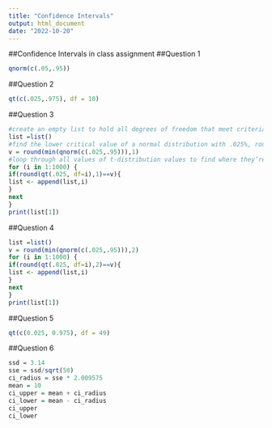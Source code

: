 ```yaml
---
title: "Confidence Intervals"
output: html_document
date: "2022-10-20"
---
```

##Confidence Intervals in class assignment
##Question 1
```r
qnorm(c(.05,.95))

```

##Question 2
```r
qt(c(.025,.975), df = 10)
```

##Question 3
```r
#create an empty list to hold all degrees of freedom that meet criteria
list =list()
#find the lower critical value of a normal distribution with .025%, round to one decimal place
v = round(min(qnorm(c(.025,.95))),1)
#loop through all values of t-distribution values to find where they’re equal 
for (i in 1:1000) {
if(round(qt(.025, df=i),1)==v){
list <- append(list,i)
}
next
}
print(list[1])

```

##Question 4
```r

list =list()
v = round(min(qnorm(c(.025,.95))),2)
for (i in 1:1000) {
if(round(qt(.025, df=i),2)==v){
list <- append(list,i)
}
next
}
print(list[1])

```

##Question 5
```r
qt(c(0.025, 0.975), df = 49)
```
##Question 6
```r
ssd = 3.14
sse = ssd/sqrt(50)
ci_radius = sse * 2.009575
mean = 10
ci_upper = mean + ci_radius
ci_lower = mean - ci_radius
ci_upper
ci_lower
```

